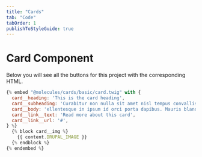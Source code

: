 ```yaml
---
title: "Cards"
tab: "Code"
tabOrder: 1
publishToStyleGuide: true
---
```


# Card Component

Below you will see all the buttons for this project with the corresponding HTML.

<StorybookComponent id="molecules-cards--card" height="600px" />

```js
{% embed "@molecules/cards/basic/card.twig" with {
  card__heading: 'This is the card heading',
  card__subheading: 'Curabitur non nulla sit amet nisl tempus convallis quis ac lectus',
  card__body: 'ellentesque in ipsum id orci porta dapibus. Mauris blandit aliquet elit, eget tincidunt nibh pulvinar a. Mauris blandit aliquet elit, eget tincidunt nibh pulvinar a.',
  card__link__text: 'Read more about this card',
  card__link__url: '#',
} %}
  {% block card__img %}
    {{ content.DRUPAL_IMAGE }}
  {% endblock %}
{% endembed %}
```
